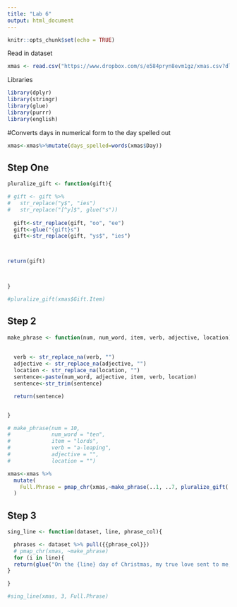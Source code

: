 ```yaml
---
title: "Lab 6"
output: html_document
---
```


```r
knitr::opts_chunk$set(echo = TRUE)
```


Read in dataset
```r
xmas <- read.csv("https://www.dropbox.com/s/e584pryn8evm1gz/xmas.csv?dl=1")
```

Libraries
```r
library(dplyr)
library(stringr)
library(glue)
library(purrr)
library(english)
```


#Converts days in numerical form to the day spelled out
```r
xmas<-xmas%>%mutate(days_spelled=words(xmas$Day))
```

## Step One 
```r
pluralize_gift <- function(gift){

# gift <- gift %>%
#   str_replace("y$", "ies")
#   str_replace("[^y]$", glue("s"))
  
  gift<-str_replace(gift, "oo", "ee")
  gift<-glue("{gift}s")
  gift<-str_replace(gift, "ys$", "ies")



return(gift)



}

#pluralize_gift(xmas$Gift.Item)
```

## Step 2
```r
make_phrase <- function(num, num_word, item, verb, adjective, location){
  
  
  verb <- str_replace_na(verb, "")
  adjective <- str_replace_na(adjective, "")
  location <- str_replace_na(location, "")
  sentence<-paste(num_word, adjective, item, verb, location)
  sentence<-str_trim(sentence)

  return(sentence)


}

# make_phrase(num = 10, 
#             num_word = "ten", 
#             item = "lords", 
#             verb = "a-leaping", 
#             adjective = "", 
#             location = "")

xmas<-xmas %>%
  mutate(
    Full.Phrase = pmap_chr(xmas,~make_phrase(..1, ..7, pluralize_gift(..3), ..4, ..5,..6))
  )
```


## Step 3
```r
sing_line <- function(dataset, line, phrase_col){

  phrases <- dataset %>% pull({{phrase_col}})
  # pmap_chr(xmas, ~make_phrase)
  for (i in line){
  return(glue("On the {line} day of Christmas, my true love sent to me, {phrases[i]} and {phrases[i-1]}"))
}

}

#sing_line(xmas, 3, Full.Phrase)
```


